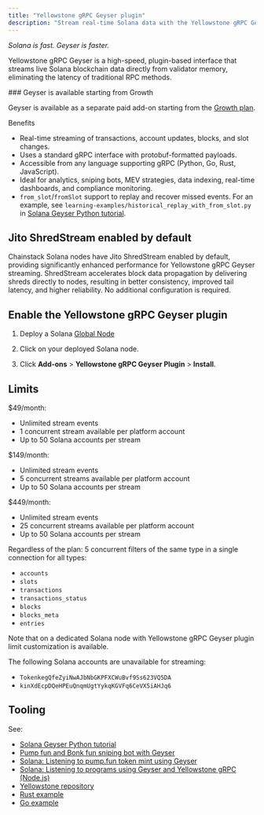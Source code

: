 ```yaml
---
title: "Yellowstone gRPC Geyser plugin"
description: "Stream real-time Solana data with the Yellowstone gRPC Geyser plugin and learn how to build analytics, trading, and indexing tools."
---
```


_Solana is fast. Geyser is faster._

Yellowstone gRPC Geyser is a high-speed, plugin-based interface that streams live Solana blockchain data directly from validator memory, eliminating the latency of traditional RPC methods.

<Check>
  ### Geyser is available starting from Growth

  Geyser is available as a separate paid add-on starting from the [Growth plan](https://chainstack.com/pricing).
</Check>

Benefits

- Real-time streaming of transactions, account updates, blocks, and slot changes.
- Uses a standard gRPC interface with protobuf-formatted payloads.
- Accessible from any language supporting gRPC (Python, Go, Rust, JavaScript).
- Ideal for analytics, sniping bots, MEV strategies, data indexing, real-time dashboards, and compliance monitoring.
- `from_slot`/`fromSlot` support to replay and recover missed events. For an example, see `learning-examples/historical_replay_with_from_slot.py` in [Solana Geyser Python tutorial](https://github.com/chainstacklabs/grpc-geyser-tutorial).

## Jito ShredStream enabled by default

Chainstack Solana nodes have Jito ShredStream enabled by default, providing significantly enhanced performance for Yellowstone gRPC Geyser streaming. ShredStream accelerates block data propagation by delivering shreds directly to nodes, resulting in better consistency, improved tail latency, and higher reliability. No additional configuration is required.

## Enable the Yellowstone gRPC Geyser plugin

1. Deploy a Solana [Global Node](/docs/global-elastic-node)

2. Click on your deployed Solana node.

3. Click **Add-ons** > **Yellowstone gRPC Geyser Plugin** > **Install**.

## Limits

$49/month:
* Unlimited stream events
* 1 concurrent stream available per platform account
* Up to 50 Solana accounts per stream

$149/month:
* Unlimited stream events
* 5 concurrent streams available per platform account
* Up to 50 Solana accounts per stream

$449/month:
* Unlimited stream events
* 25 concurrent streams available per platform account
* Up to 50 Solana accounts per stream

Regardless of the plan: 5 concurrent filters of the same type in a single connection for all types:
* `accounts`
* `slots`
* `transactions`
* `transactions_status`
* `blocks`
* `blocks_meta`
* `entries`

Note that on a dedicated Solana node with Yellowstone gRPC Geyser plugin limit customization is available.

The following Solana accounts are unavailable for streaming:

* `TokenkegQfeZyiNwAJbNbGKPFXCWuBvf9Ss623VQ5DA`
* `kinXdEcpDQeHPEuQnqmUgtYykqKGVFq6CeVX5iAHJq6`

## Tooling

See:

- [Solana Geyser Python tutorial](https://github.com/chainstacklabs/grpc-geyser-tutorial)
- [Pump fun and Bonk fun sniping bot with Geyser](https://github.com/chainstacklabs/pumpfun-bonkfun-bot)
- [Solana: Listening to pump.fun token mint using Geyser](/docs/solana-listening-to-pumpfun-token-mint-using-geyser)
- [Solana: Listening to programs using Geyser and Yellowstone gRPC (Node.js)](/docs/solana-listening-to-programs-using-geyser-and-yellowstone-grpc-node-js)
- [Yellowstone repository](https://github.com/rpcpool/yellowstone-grpc)
- [Rust example](https://github.com/rpcpool/yellowstone-grpc/tree/master/examples/rust)
- [Go example](https://github.com/rpcpool/yellowstone-grpc/tree/master/examples/golang)